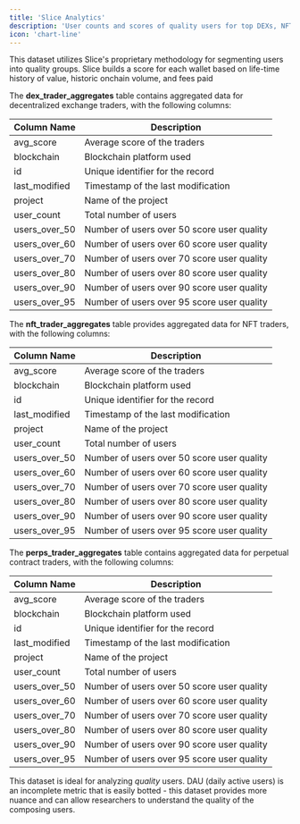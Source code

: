 ```yaml
---
title: 'Slice Analytics'
description: 'User counts and scores of quality users for top DEXs, NFT exchange, and Perp DEX platforms.'
icon: 'chart-line'
---
```


This dataset utilizes Slice's proprietary methodology for segmenting users into quality groups. Slice builds a score for each wallet based on life-time history of value, historic onchain volume, and fees paid

The **dex_trader_aggregates** table contains aggregated data for decentralized exchange traders, with the following columns:

| Column Name   | Description                                |
| ------------- | ------------------------------------------ |
| avg_score     | Average score of the traders               |
| blockchain    | Blockchain platform used                   |
| id            | Unique identifier for the record           |
| last_modified | Timestamp of the last modification         |
| project       | Name of the project                        |
| user_count    | Total number of users                      |
| users_over_50 | Number of users over 50 score user quality |
| users_over_60 | Number of users over 60 score user quality |
| users_over_70 | Number of users over 70 score user quality |
| users_over_80 | Number of users over 80 score user quality |
| users_over_90 | Number of users over 90 score user quality |
| users_over_95 | Number of users over 95 score user quality |

The **nft_trader_aggregates** table provides aggregated data for NFT traders, with the following columns:

| Column Name   | Description                                |
| ------------- | ------------------------------------------ |
| avg_score     | Average score of the traders               |
| blockchain    | Blockchain platform used                   |
| id            | Unique identifier for the record           |
| last_modified | Timestamp of the last modification         |
| project       | Name of the project                        |
| user_count    | Total number of users                      |
| users_over_50 | Number of users over 50 score user quality |
| users_over_60 | Number of users over 60 score user quality |
| users_over_70 | Number of users over 70 score user quality |
| users_over_80 | Number of users over 80 score user quality |
| users_over_90 | Number of users over 90 score user quality |
| users_over_95 | Number of users over 95 score user quality |

The **perps_trader_aggregates** table contains aggregated data for perpetual contract traders, with the following columns:

| Column Name   | Description                                |
| ------------- | ------------------------------------------ |
| avg_score     | Average score of the traders               |
| blockchain    | Blockchain platform used                   |
| id            | Unique identifier for the record           |
| last_modified | Timestamp of the last modification         |
| project       | Name of the project                        |
| user_count    | Total number of users                      |
| users_over_50 | Number of users over 50 score user quality |
| users_over_60 | Number of users over 60 score user quality |
| users_over_70 | Number of users over 70 score user quality |
| users_over_80 | Number of users over 80 score user quality |
| users_over_90 | Number of users over 90 score user quality |
| users_over_95 | Number of users over 95 score user quality |

This dataset is ideal for analyzing _quality_ users. DAU (daily active users) is an incomplete metric that is easily botted - this dataset provides more nuance and can allow researchers to understand the quality of the composing users.
